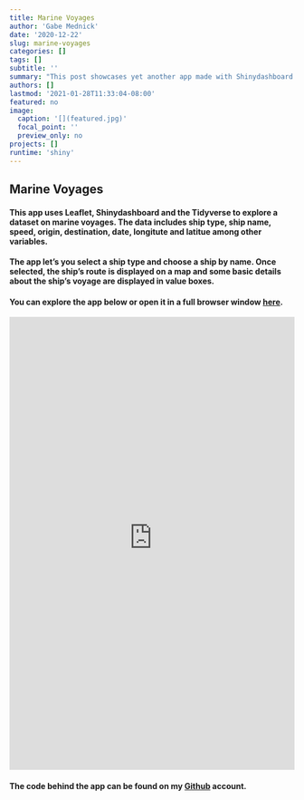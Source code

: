 ```yaml
---
title: Marine Voyages
author: 'Gabe Mednick'
date: '2020-12-22'
slug: marine-voyages
categories: []
tags: []
subtitle: ''
summary: "This post showcases yet another app made with Shinydashboard using a dataset on ship voyages."
authors: []
lastmod: '2021-01-28T11:33:04-08:00'
featured: no
image: 
  caption: '[](featured.jpg)'
  focal_point: ''
  preview_only: no
projects: []
runtime: 'shiny'
---
```


## Marine Voyages

#### This app uses Leaflet, Shinydashboard and the Tidyverse to explore a dataset on marine voyages. The data includes ship type, ship name, speed, origin, destination, date, longitute and latitue among other variables. 

#### The app let's you select a ship type and choose a ship by name. Once selected, the ship's route is displayed on a map and some basic details about the ship's voyage are displayed in value boxes.

#### You can explore the app below or open it in a full browser window [here](https://biolight-informatics.shinyapps.io/Marine-travel-routes-app/).

<iframe height="800" width="100%" frameborder="no" src="https://biolight-informatics.shinyapps.io/Marine-travel-routes-app/"> </iframe>

#### The code behind the app can be found on my [Github](https://github.com/gmednick/marine-voyages-app/blob/master/app.R) account.
